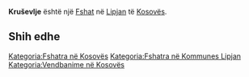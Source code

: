 {{Fshat në Kosovës
 | Emri                = Kruševlje
| srp_N_name = Kruševlje
| srp_N_FULL_NAME_RO = Kruševlje
| srp_N_FULL_NAME_ND_RO = Krusevlje
| srp_N_SORT_NAME_RG = KRUSEVLJE
| srp_N_FULL_NAME_RG = Kruševlje
| srp_N_FULL_NAME_ND_RG = Krusevlje

 | Emri (Rasa dhanore) = 
 | Figura              = 
 | Shteti              = Kosovo
 | Komuna              = Lipjan
 | Kodi postar         = 
 | Sipërfaqja          = 

 | Popullsia           = 

 | Regj. i popullsisë  = 
 | Dend. e popullsisë  = 
 | Faqja zyrtare       = 
 <!--- Koordinatat ----> 
 | Gjerësia            = 43.062778
 | Gjatësia            = 20.813889
 | Lartësia            = 
}}
'''Kruševlje''' është një [[Fshat]] në [[Lipjan]] të [[Kosovës]].

<!-- == Gjeografia == -->
<!-- == Historia == -->
<!-- == Demografia == -->
== Shih edhe ==
{{Komuna Lipjan}}
{{Kosovo-Administrata-Cung}}

[[Kategoria:Fshatra në Kosovës]]
[[Kategoria:Fshatra në Kommunes Lipjan]]
[[Kategoria:Vendbanime në Kosovës]]